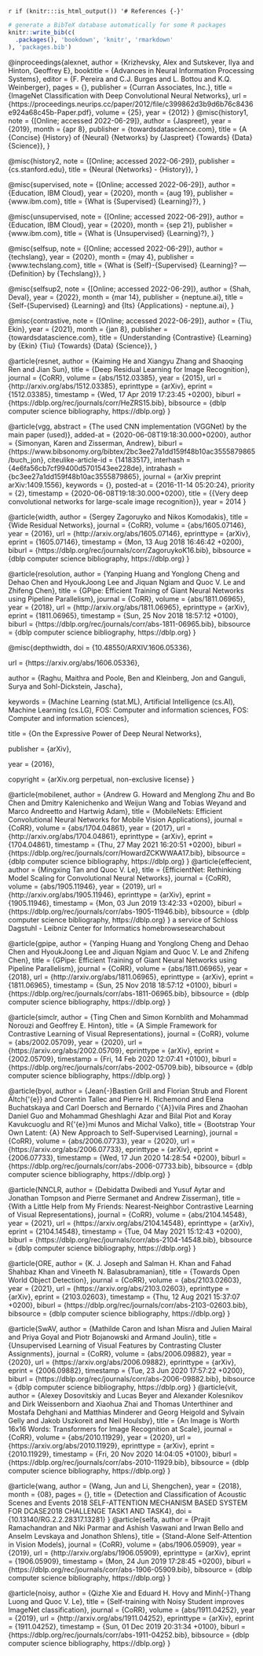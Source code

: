 `r if (knitr:::is_html_output()) '# References {-}'`

```r
# generate a BibTeX database automatically for some R packages
knitr::write_bib(c(
  .packages(), 'bookdown', 'knitr', 'rmarkdown'
), 'packages.bib')
```

@inproceedings{alexnet,
 author = {Krizhevsky, Alex and Sutskever, Ilya and Hinton, Geoffrey E},
 booktitle = {Advances in Neural Information Processing Systems},
 editor = {F. Pereira and C.J. Burges and L. Bottou and K.Q. Weinberger},
 pages = {},
 publisher = {Curran Associates, Inc.},
 title = {ImageNet Classification with Deep Convolutional Neural Networks},
 url = {https://proceedings.neurips.cc/paper/2012/file/c399862d3b9d6b76c8436e924a68c45b-Paper.pdf},
 volume = {25},
 year = {2012}
}
@misc{history1,
	note = {[Online; accessed 2022-06-29]},
	author = {Jaspreet},
	year = {2019},
	month = {apr 8},
	publisher = {towardsdatascience.com},
	title = {A {Concise} {History} of {Neural} {Networks} \textbar{} by {Jaspreet} \textbar{} {Towards} {Data} {Science}},
}


@misc{history2,
	note = {[Online; accessed 2022-06-29]},
	publisher = {cs.stanford.edu},
	title = {Neural {Networks} - {History}},
}


@misc{supervised,
	note = {[Online; accessed 2022-06-29]},
	author = {Education, IBM Cloud},
	year = {2020},
	month = {aug 19},
	publisher = {www.ibm.com},
	title = {What is {Supervised} {Learning}?},
}


@misc{unsupervised,
	note = {[Online; accessed 2022-06-29]},
	author = {Education, IBM Cloud},
	year = {2020},
	month = {sep 21},
	publisher = {www.ibm.com},
	title = {What is {Unsupervised} {Learning}?},
}


@misc{selfsup,
	note = {[Online; accessed 2022-06-29]},
	author = {techslang},
	year = {2020},
	month = {may 4},
	publisher = {www.techslang.com},
	title = {What is {Self}-{Supervised} {Learning}? --- {Definition} by {Techslang}},
}


@misc{selfsup2,
	note = {[Online; accessed 2022-06-29]},
	author = {Shah, Deval},
	year = {2022},
	month = {mar 14},
	publisher = {neptune.ai},
	title = {Self-{Supervised} {Learning} and {Its} {Applications} - neptune.ai},
}


@misc{contrastive,
	note = {[Online; accessed 2022-06-29]},
	author = {Tiu, Ekin},
	year = {2021},
	month = {jan 8},
	publisher = {towardsdatascience.com},
	title = {Understanding {Contrastive} {Learning} \textbar{} by {Ekin} {Tiu} \textbar{} {Towards} {Data} {Science}},
}

@article{resnet,
  author    = {Kaiming He and
               Xiangyu Zhang and
               Shaoqing Ren and
               Jian Sun},
  title     = {Deep Residual Learning for Image Recognition},
  journal   = {CoRR},
  volume    = {abs/1512.03385},
  year      = {2015},
  url       = {http://arxiv.org/abs/1512.03385},
  eprinttype = {arXiv},
  eprint    = {1512.03385},
  timestamp = {Wed, 17 Apr 2019 17:23:45 +0200},
  biburl    = {https://dblp.org/rec/journals/corr/HeZRS15.bib},
  bibsource = {dblp computer science bibliography, https://dblp.org}
}

@article{vgg,
  abstract = {The used CNN implementation (VGGNet) by the main paper (used)},
  added-at = {2020-06-08T19:18:30.000+0200},
  author = {Simonyan, Karen and Zisserman, Andrew},
  biburl = {https://www.bibsonomy.org/bibtex/2bc3ee27a1dd159f48b10ac3555879865/buch_jon},
  citeulike-article-id = {14183517},
  interhash = {4e6fa56cb7cf99400d5701543ee228de},
  intrahash = {bc3ee27a1dd159f48b10ac3555879865},
  journal = {arXiv preprint arXiv:1409.1556},
  keywords = {},
  posted-at = {2016-11-14 05:20:24},
  priority = {2},
  timestamp = {2020-06-08T19:18:30.000+0200},
  title = {{Very deep convolutional networks for large-scale image recognition}},
  year = 2014
}

@article{width,
  author    = {Sergey Zagoruyko and
               Nikos Komodakis},
  title     = {Wide Residual Networks},
  journal   = {CoRR},
  volume    = {abs/1605.07146},
  year      = {2016},
  url       = {http://arxiv.org/abs/1605.07146},
  eprinttype = {arXiv},
  eprint    = {1605.07146},
  timestamp = {Mon, 13 Aug 2018 16:46:42 +0200},
  biburl    = {https://dblp.org/rec/journals/corr/ZagoruykoK16.bib},
  bibsource = {dblp computer science bibliography, https://dblp.org}
}

@article{resolution,
  author    = {Yanping Huang and
               Yonglong Cheng and
               Dehao Chen and
               HyoukJoong Lee and
               Jiquan Ngiam and
               Quoc V. Le and
               Zhifeng Chen},
  title     = {GPipe: Efficient Training of Giant Neural Networks using Pipeline
               Parallelism},
  journal   = {CoRR},
  volume    = {abs/1811.06965},
  year      = {2018},
  url       = {http://arxiv.org/abs/1811.06965},
  eprinttype = {arXiv},
  eprint    = {1811.06965},
  timestamp = {Sun, 25 Nov 2018 18:57:12 +0100},
  biburl    = {https://dblp.org/rec/journals/corr/abs-1811-06965.bib},
  bibsource = {dblp computer science bibliography, https://dblp.org}
}

@misc{depthwidth,
  doi = {10.48550/ARXIV.1606.05336},
  
  url = {https://arxiv.org/abs/1606.05336},
  
  author = {Raghu, Maithra and Poole, Ben and Kleinberg, Jon and Ganguli, Surya and Sohl-Dickstein, Jascha},
  
  keywords = {Machine Learning (stat.ML), Artificial Intelligence (cs.AI), Machine Learning (cs.LG), FOS: Computer and information sciences, FOS: Computer and information sciences},
  
  title = {On the Expressive Power of Deep Neural Networks},
  
  publisher = {arXiv},
  
  year = {2016},
  
  copyright = {arXiv.org perpetual, non-exclusive license}
}

@article{mobilenet,
  author    = {Andrew G. Howard and
               Menglong Zhu and
               Bo Chen and
               Dmitry Kalenichenko and
               Weijun Wang and
               Tobias Weyand and
               Marco Andreetto and
               Hartwig Adam},
  title     = {MobileNets: Efficient Convolutional Neural Networks for Mobile Vision
               Applications},
  journal   = {CoRR},
  volume    = {abs/1704.04861},
  year      = {2017},
  url       = {http://arxiv.org/abs/1704.04861},
  eprinttype = {arXiv},
  eprint    = {1704.04861},
  timestamp = {Thu, 27 May 2021 16:20:51 +0200},
  biburl    = {https://dblp.org/rec/journals/corr/HowardZCKWWAA17.bib},
  bibsource = {dblp computer science bibliography, https://dblp.org}
}
@article{effecient,
  author    = {Mingxing Tan and
               Quoc V. Le},
  title     = {EfficientNet: Rethinking Model Scaling for Convolutional Neural Networks},
  journal   = {CoRR},
  volume    = {abs/1905.11946},
  year      = {2019},
  url       = {http://arxiv.org/abs/1905.11946},
  eprinttype = {arXiv},
  eprint    = {1905.11946},
  timestamp = {Mon, 03 Jun 2019 13:42:33 +0200},
  biburl    = {https://dblp.org/rec/journals/corr/abs-1905-11946.bib},
  bibsource = {dblp computer science bibliography, https://dblp.org}
}
a service of  Schloss Dagstuhl - Leibniz Center for Informatics	homebrowsesearchabout


@article{gpipe,
  author    = {Yanping Huang and
               Yonglong Cheng and
               Dehao Chen and
               HyoukJoong Lee and
               Jiquan Ngiam and
               Quoc V. Le and
               Zhifeng Chen},
  title     = {GPipe: Efficient Training of Giant Neural Networks using Pipeline
               Parallelism},
  journal   = {CoRR},
  volume    = {abs/1811.06965},
  year      = {2018},
  url       = {http://arxiv.org/abs/1811.06965},
  eprinttype = {arXiv},
  eprint    = {1811.06965},
  timestamp = {Sun, 25 Nov 2018 18:57:12 +0100},
  biburl    = {https://dblp.org/rec/journals/corr/abs-1811-06965.bib},
  bibsource = {dblp computer science bibliography, https://dblp.org}
}

@article{simclr,
  author    = {Ting Chen and
               Simon Kornblith and
               Mohammad Norouzi and
               Geoffrey E. Hinton},
  title     = {A Simple Framework for Contrastive Learning of Visual Representations},
  journal   = {CoRR},
  volume    = {abs/2002.05709},
  year      = {2020},
  url       = {https://arxiv.org/abs/2002.05709},
  eprinttype = {arXiv},
  eprint    = {2002.05709},
  timestamp = {Fri, 14 Feb 2020 12:07:41 +0100},
  biburl    = {https://dblp.org/rec/journals/corr/abs-2002-05709.bib},
  bibsource = {dblp computer science bibliography, https://dblp.org}
}

@article{byol,
  author    = {Jean{-}Bastien Grill and
               Florian Strub and
               Florent Altch{\'{e}} and
               Corentin Tallec and
               Pierre H. Richemond and
               Elena Buchatskaya and
               Carl Doersch and
               Bernardo {\'{A}}vila Pires and
               Zhaohan Daniel Guo and
               Mohammad Gheshlaghi Azar and
               Bilal Piot and
               Koray Kavukcuoglu and
               R{\'{e}}mi Munos and
               Michal Valko},
  title     = {Bootstrap Your Own Latent: {A} New Approach to Self-Supervised Learning},
  journal   = {CoRR},
  volume    = {abs/2006.07733},
  year      = {2020},
  url       = {https://arxiv.org/abs/2006.07733},
  eprinttype = {arXiv},
  eprint    = {2006.07733},
  timestamp = {Wed, 17 Jun 2020 14:28:54 +0200},
  biburl    = {https://dblp.org/rec/journals/corr/abs-2006-07733.bib},
  bibsource = {dblp computer science bibliography, https://dblp.org}
}

@article{NNCLR,
  author    = {Debidatta Dwibedi and
               Yusuf Aytar and
               Jonathan Tompson and
               Pierre Sermanet and
               Andrew Zisserman},
  title     = {With a Little Help from My Friends: Nearest-Neighbor Contrastive Learning
               of Visual Representations},
  journal   = {CoRR},
  volume    = {abs/2104.14548},
  year      = {2021},
  url       = {https://arxiv.org/abs/2104.14548},
  eprinttype = {arXiv},
  eprint    = {2104.14548},
  timestamp = {Tue, 04 May 2021 15:12:43 +0200},
  biburl    = {https://dblp.org/rec/journals/corr/abs-2104-14548.bib},
  bibsource = {dblp computer science bibliography, https://dblp.org}
}

@article{ORE,
  author    = {K. J. Joseph and
               Salman H. Khan and
               Fahad Shahbaz Khan and
               Vineeth N. Balasubramanian},
  title     = {Towards Open World Object Detection},
  journal   = {CoRR},
  volume    = {abs/2103.02603},
  year      = {2021},
  url       = {https://arxiv.org/abs/2103.02603},
  eprinttype = {arXiv},
  eprint    = {2103.02603},
  timestamp = {Thu, 12 Aug 2021 15:37:07 +0200},
  biburl    = {https://dblp.org/rec/journals/corr/abs-2103-02603.bib},
  bibsource = {dblp computer science bibliography, https://dblp.org}
}

@article{SwAV,
  author    = {Mathilde Caron and
               Ishan Misra and
               Julien Mairal and
               Priya Goyal and
               Piotr Bojanowski and
               Armand Joulin},
  title     = {Unsupervised Learning of Visual Features by Contrasting Cluster Assignments},
  journal   = {CoRR},
  volume    = {abs/2006.09882},
  year      = {2020},
  url       = {https://arxiv.org/abs/2006.09882},
  eprinttype = {arXiv},
  eprint    = {2006.09882},
  timestamp = {Tue, 23 Jun 2020 17:57:22 +0200},
  biburl    = {https://dblp.org/rec/journals/corr/abs-2006-09882.bib},
  bibsource = {dblp computer science bibliography, https://dblp.org}
}
@article{vit,
  author    = {Alexey Dosovitskiy and
               Lucas Beyer and
               Alexander Kolesnikov and
               Dirk Weissenborn and
               Xiaohua Zhai and
               Thomas Unterthiner and
               Mostafa Dehghani and
               Matthias Minderer and
               Georg Heigold and
               Sylvain Gelly and
               Jakob Uszkoreit and
               Neil Houlsby},
  title     = {An Image is Worth 16x16 Words: Transformers for Image Recognition
               at Scale},
  journal   = {CoRR},
  volume    = {abs/2010.11929},
  year      = {2020},
  url       = {https://arxiv.org/abs/2010.11929},
  eprinttype = {arXiv},
  eprint    = {2010.11929},
  timestamp = {Fri, 20 Nov 2020 14:04:05 +0100},
  biburl    = {https://dblp.org/rec/journals/corr/abs-2010-11929.bib},
  bibsource = {dblp computer science bibliography, https://dblp.org}
}

@article{wang,
author = {Wang, Jun and Li, Shengchen},
year = {2018},
month = {08},
pages = {},
title = {Detection and Classification of Acoustic Scenes and Events 2018 SELF-ATTENTION MECHANISM BASED SYSTEM FOR DCASE2018 CHALLENGE TASK1 AND TASK4},
doi = {10.13140/RG.2.2.28317.13281}
}
@article{selfa,
  author    = {Prajit Ramachandran and
               Niki Parmar and
               Ashish Vaswani and
               Irwan Bello and
               Anselm Levskaya and
               Jonathon Shlens},
  title     = {Stand-Alone Self-Attention in Vision Models},
  journal   = {CoRR},
  volume    = {abs/1906.05909},
  year      = {2019},
  url       = {http://arxiv.org/abs/1906.05909},
  eprinttype = {arXiv},
  eprint    = {1906.05909},
  timestamp = {Mon, 24 Jun 2019 17:28:45 +0200},
  biburl    = {https://dblp.org/rec/journals/corr/abs-1906-05909.bib},
  bibsource = {dblp computer science bibliography, https://dblp.org}
}

@article{noisy,
  author    = {Qizhe Xie and
               Eduard H. Hovy and
               Minh{-}Thang Luong and
               Quoc V. Le},
  title     = {Self-training with Noisy Student improves ImageNet classification},
  journal   = {CoRR},
  volume    = {abs/1911.04252},
  year      = {2019},
  url       = {http://arxiv.org/abs/1911.04252},
  eprinttype = {arXiv},
  eprint    = {1911.04252},
  timestamp = {Sun, 01 Dec 2019 20:31:34 +0100},
  biburl    = {https://dblp.org/rec/journals/corr/abs-1911-04252.bib},
  bibsource = {dblp computer science bibliography, https://dblp.org}
}